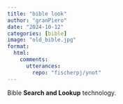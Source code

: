 ```yaml
---
title: "bible look"
author: "granPiero"
date: "2024-10-12"
categories: [bible]
image: "old_bible.jpg"
format: 
  html:
    comments:
      utterances: 
        repo: "fischerpj/ynot"
---
```


Bible **Search and Lookup** technology.
